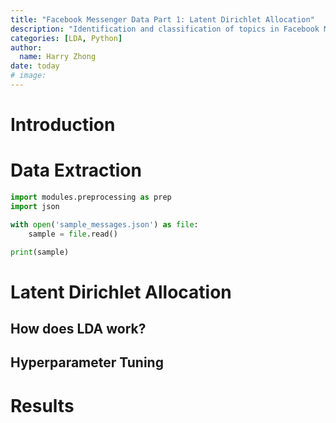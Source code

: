 ```yaml
---
title: "Facebook Messenger Data Part 1: Latent Dirichlet Allocation"
description: "Identification and classification of topics in Facebook Messenger conversations using Latent Dirichlet Allocation (LDA)."
categories: [LDA, Python]
author:
  name: Harry Zhong
date: today
# image: 
---
```


# Introduction

# Data Extraction

```python
import modules.preprocessing as prep
import json
```

```python
with open('sample_messages.json') as file:
    sample = file.read()

print(sample)
```

# Latent Dirichlet Allocation

## How does LDA work?

## Hyperparameter Tuning

# Results